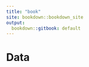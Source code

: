 ```yaml
---
title: "book"
site: bookdown::bookdown_site
output:
  bookdown::gitbook: default
---
```


# Data {-}


